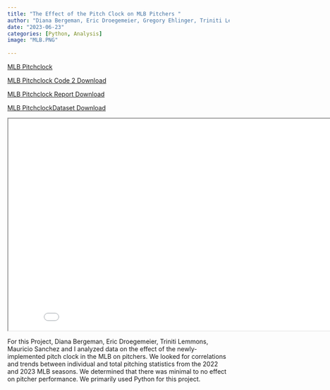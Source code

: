 ```yaml
---
title: "The Effect of the Pitch Clock on MLB Pitchers "
author: "Diana Bergeman, Eric Droegemeier, Gregory Ehlinger, Triniti Lemmons, Mauricio Sanchez"
date: "2023-06-23"
categories: [Python, Analysis]
image: "MLB.PNG"
    
---
```


<a href="MLB code.pdf" download="MLB code.pdf" class="download-btn">MLB Pitchclock</a>

<a href="MLB code 2.pdf" download="MLB code 2.pdf" class="download-btn">MLB Pitchclock Code 2 Download</a>

<a href="MLB Report.docx" download="MLB Report.docx" class="download-btn">MLB Pitchclock Report Download</a>

<a href="PitchingVolations.csv" download="PitchingVolations.csv" class="download-btn">MLB PitchclockDataset Download</a>

<iframe
  width="850"
  height="480"
  src="MLB.PNG">
</iframe>
 
For this Project, Diana Bergeman, Eric Droegemeier, Triniti Lemmons, Mauricio Sanchez and I analyzed data on the effect of the newly-implemented pitch clock in the MLB on pitchers. We looked for correlations and trends between individual and total pitching statistics from the 2022 and 2023 MLB seasons. We determined that there was minimal to no effect on pitcher performance. We primarily used Python for this project.

